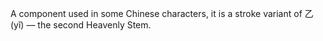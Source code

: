 A component used in some Chinese characters, it is a stroke variant of 乙 (yǐ) — the second Heavenly
Stem.
